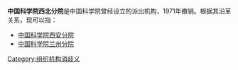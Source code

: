 '''中国科学院西北分院'''是中国科学院曾经设立的派出机构，1971年撤销。根据其沿革关系，现可以指：
* [[中国科学院西安分院|中国科学院西安分院]]
* [[中国科学院兰州分院|中国科学院兰州分院]]

{{disambig}}

[[Category:组织机构消歧义|Category:组织机构消歧义]]